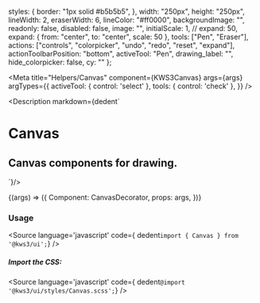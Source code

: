 
  styles: {
    border: "1px solid #b5b5b5",
  },
  width: "250px",
  height: "250px",
  lineWidth: 2,
  eraserWidth: 6,
  lineColor: "#ff0000",
  backgroundImage: "",
  readonly: false,
  disabled: false,
  image: "",
  initialScale: 1,
  // expand: 50,
  expand: {
    from: "center", to: "center", scale: 50
  },
  tools: ["Pen", "Eraser"],
  actions: ["controls", "colorpicker", "undo", "redo", "reset", "expand"],
  actionToolbarPosition: "bottom",
  activeTool: "Pen",
  drawing_label: "",
  hide_colorpicker: false,
  cy: ""
};

<Meta
  title="Helpers/Canvas"
  component={KWS3Canvas}
  args={args}
  argTypes={{
    activeTool: {
      control: 'select'
    },
    tools: {
      control: 'check'
    },
  }}
/>

<Description markdown={dedent`
# Canvas
## Canvas components for drawing.
`}/>

<Canvas>
  <Story
  name="Canvas"
  args={args}
  >
  {(args) => ({
    Component: CanvasDecorator,
    props: args,
  })}
  </Story>
</Canvas>

<ArgsTable story="Canvas" />

### Usage
<Source
  language='javascript'
  code={ dedent`import { Canvas } from '@kws3/ui';`}
/>

##### Import the CSS:
<Source
  language='javascript'
  code={ dedent`@import '@kws3/ui/styles/Canvas.scss';`}
/>
